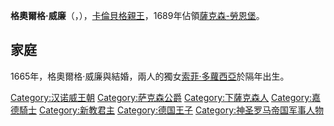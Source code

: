 {{Unreferenced|time=2021-01-09T09:06:44+00:00}}
{{Infobox royalty
| name         = 格奧爾格·威廉
| image        = Georg Wilhelm (Braunschweig-Lüneburg)@Residenzmuseum Celle20160708 07.jpg
| succession   = 卡倫貝格公爵
| reign        = 1648年 — 1665年
| predecessor  = [[克里斯蒂安·路德維希_(不倫瑞克-呂訥堡)|克里斯蒂安·路德維希]]
| successor    = [[約翰·腓特烈_(不倫瑞克-卡倫貝格)|約翰·腓特烈]]
| succession1  = 薩克森-勞恩堡公爵
| reign1       = 1689年 — 1705年
| predecessor1 = [[尤里烏斯·法蘭茲_(薩克森-勞恩堡)|尤里烏斯·法蘭茲]]
| successor1   = [[乔治一世_(英国)|格奧爾格·路德維希]]
| birth_date   = {{Birth date|1624|1|26|df=yes}}
| birth_place  = [[哈茨山麓黑爾茨貝格|哈茨山麓黑爾茨貝格]]
| death_date   = {{Death date and age|1705|8|28|1624|1|26|df=yes}}
| death_place  = [[溫豪森|溫豪森]]
| noble family = [[漢諾威王朝|漢諾威王朝]]
| father       = [[格奧爾格_(不倫瑞克-卡倫貝格)|卡倫貝格親王格奧爾格]]
| mother       = [[安娜·艾蕾諾爾_(黑森-達姆施塔特)|安娜·艾蕾諾爾]]
}}
'''格奧爾格·威廉'''（{{lang-de|Georg Wilhelm}}，{{bd|1624年|1月26日|1705年|8月28日}}），[[漢諾威統治者列表|卡倫貝格親王]]，1689年佔領[[薩克森-勞恩堡|薩克森-勞恩堡]]。

== 家庭 ==
1665年，格奧爾格·威廉與{{le|艾蕾諾爾·黛絲米爾·歐布雷烏斯|Éléonore Desmier d'Olbreuse}}結婚，兩人的獨女[[索菲·多蘿西亞_(不倫瑞克-呂訥堡)|索菲·多蘿西亞]]於隔年出生。

{{s-start}}
{{s-hou|[[漢諾威王朝|漢諾威王朝]]|1624年|1月26日在[[格丁根|格丁根]]|1705年|8月28日在[[策勒_(德國)|策勒]]|name=薩克森-勞恩堡公爵格奧爾格·威廉}}
{{s-reg}}
{{s-bef| before = [[克里斯蒂安·路德維希_(不倫瑞克-呂訥堡)|克里斯蒂安·路德維希]]}}
{{s-ttl| title = [[漢諾威統治者列表|卡倫貝格親王]]| years = 1648年–1665年}}
{{s-aft| after = [[約翰·腓特烈_(不倫瑞克-卡倫貝格)|約翰·腓特烈]]}}
{{S-bef| before = [[克里斯蒂安·路德維希_(不倫瑞克-呂訥堡)|克里斯蒂安·路德維希]]}}
{{S-ttl| title = [[不倫瑞克-呂訥堡公國|呂訥堡親王]]| years = 1658年}}
{{S-aft| after = [[恩斯特·奧古斯特_(漢諾威選侯)|恩斯特·奧古斯特]]}}
{{s-bef|| before = 自己| as = 呂訥堡親王}}
{{s-ttl| title = [[不倫瑞克統治者列表|策勒親王]]| years = 1658年–1705年}}
{{s-aft| after = [[佐治一世_(英國)|佐治一世]]| as = 漢諾威選侯| rows = 2}}
{{S-bef| before = [[尤里烏斯·法蘭茲_(薩克森-勞恩堡)|尤里烏斯·法蘭茲]]<br /><small>[[阿斯坎尼王朝|阿斯坎尼王朝]]</small>}}
{{S-ttl| title = [[薩克森統治者列表#薩克森-勞恩堡公爵|薩克森-勞恩堡公爵]] <br /><small>(非法佔領)</small>| years = 1689年–1705年}}
{{s-end}}

[[Category:汉诺威王朝|Category:汉诺威王朝]]
[[Category:萨克森公爵|Category:萨克森公爵]]
[[Category:下薩克森人|Category:下薩克森人]]
[[Category:嘉德騎士|Category:嘉德騎士]]
[[Category:新教君主|Category:新教君主]]
[[Category:德国王子|Category:德国王子]]
[[Category:神圣罗马帝国军事人物|Category:神圣罗马帝国军事人物]]